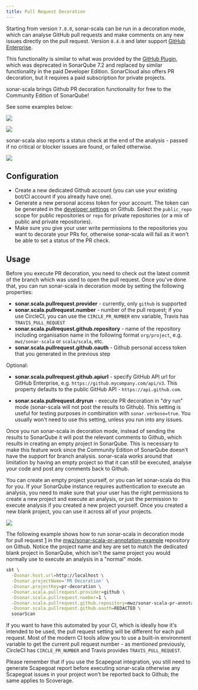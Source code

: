 ```yaml
---
title: Pull Request Decoration
---
```


Starting from version `7.8.0`, sonar-scala can be run in a decoration mode,
which can analyse GitHub pull requests and make comments on any new issues
directly on the pull request. Version `8.4.0` and later support
[GitHub Enterprise](https://github.com/enterprise).

This functionality is similar to what was provided by the
[GitHub Plugin](https://docs.sonarqube.org/display/PLUG/GitHub+Plugin), which
was deprecated in SonarQube 7.2 and replaced by similar functionality in the
paid Developer Edition. SonarCloud also offers PR decoration, but it requires a
paid subscription for private projects.

<div className="alert alert--info" role="alert">
  sonar-scala brings Github PR decoration functionality for free to the
  Community Edition of SonarQube!
</div>

See some examples below:

![](/img/pr-decoration-example1.png)

![](/img/pr-decoration-example2.png)

sonar-scala also reports a status check at the end of the analysis - passed if
no critical or blocker issues are found, or failed otherwise.

![](/img/pr-decoration-status-check.png)

## Configuration

- Create a new dedicated Github account (you can use your existing bot/CI
  account if you already have one).
- Generate a new personal access token for your account. The token can be
  generated in the [developer settings](https://github.com/settings/tokens) on
  Github. Select the `public_repo` scope for public repositories or `repo` for
  private repositories (or a mix of public and private repositories).
- Make sure you give your user write permissions to the repositories you want to
  decorate your PRs for, otherwise sonar-scala will fail as it won't be able to
  set a status of the PR check.

## Usage

Before you execute PR decoration, you need to check out the latest commit of the
branch which was used to open the pull request. Once you've done that, you can
run sonar-scala in decoration mode by setting the following properties:

- **sonar.scala.pullrequest.provider** - currently, only `github` is supported
- **sonar.scala.pullrequest.number** - number of the pull request; if you use
  CircleCI, you can use the `CIRCLE_PR_NUMBER` env variable, Travis has
  `TRAVIS_PULL_REQUEST`
- **sonar.scala.pullrequest.github.repository** - name of the repository
  including organisation name in the following format `org/project`, e.g.
  `mwz/sonar-scala` or `scala/scala`, etc.
- **sonar.scala.pullrequest.github.oauth** - Github personal access token that
  you generated in the previous step

Optional:

- **sonar.scala.pullrequest.github.apiurl** - specify GitHub API url for GitHub
  Enterprise, e.g. `https://github.mycompany.com/api/v3`. This property defaults
  to the public GitHub API - `https://api.github.com`.

- **sonar.scala.pullrequest.dryrun** - execute PR decoration in "dry run" mode
  (sonar-scala will not post the results to Github). This setting is useful for
  testing purposes in combination with `sonar.verbose=true`. You usually won't
  need to use this setting, unless you run into any issues.

Once you run sonar-scala in decoration mode, instead of sending the results to
SonarQube it will post the relevant comments to Github, which results in
creating an empty project in SonarQube. This is necessary to make this feature
work since the Community Edition of SonarQube doesn't have the support for
branch analysis. sonar-scala works around that limitation by having an empty
project so that it can still be executed, analyse your code and post any
comments back to Github.

You can create an empty project yourself, or you can let sonar-scala do this for
you. If your SonarQube instance requires authentication to execute an analysis,
you need to make sure that your user has the right permissions to create a new
project and execute an analysis, or just the permission to execute analysis if
you created a new project yourself. Once you created a new blank project, you
can use it across all of your projects.

![](/img/pr-decoration-sonarqube.png)

The following example shows how to run sonar-scala in decoration mode for pull
request
[1](https://github.com/sonar-scala/sonar-scala-pr-annotation-example/pull/1) in
the
[mwz/sonar-scala-pr-annotation-example](https://github.com/sonar-scala/sonar-scala-pr-annotation-example)
repository on Github. Notice the project name and key are set to match the
dedicated blank project in SonarQube, which isn't the same project you would
normally use to execute an analysis in a "normal" mode.

```bash
sbt \
  -Dsonar.host.url=http://localhost \
  -Dsonar.projectName='PR Decoration' \
  -Dsonar.projectKey=pr-decoration \
  -Dsonar.scala.pullrequest.provider=github \
  -Dsonar.scala.pullrequest.number=1 \
  -Dsonar.scala.pullrequest.github.repository=mwz/sonar-scala-pr-annotation-example \
  -Dsonar.scala.pullrequest.github.oauth=REDACTED \
  sonarScan
```

If you want to have this automated by your CI, which is ideally how it's
intended to be used, the pull request setting will be different for each pull
request. Most of the modern CI tools allow you to use a built-in environment
variable to get the current pull request number - as mentioned previously,
CircleCI has `CIRCLE_PR_NUMBER` and Travis provides `TRAVIS_PULL_REQUEST`.

<div className="alert alert--warning" role="alert">
  Please remember that if you use the Scapegoat integration, you still need to
  generate Scapegoat report before executing sonar-scala otherwise any Scapegoat
  issues in your project won't be reported back to Github; the same applies to
  Scoverage.
</div>
